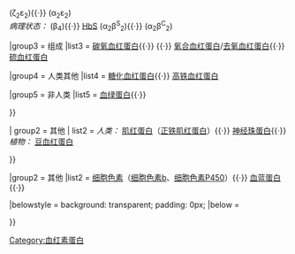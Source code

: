 {{Navbox
|name    = 血红素蛋白
|title   = [[蛋白质]]：{{link-en|血红素蛋白|Hemeprotein}}
|image   = 
|above   = 
| titlestyle = background:#e7dcc3
| groupstyle = background-color: AntiqueWhite
| listclass = hlist

|group1  = [[珠蛋白]]
|list1   = {{Navbox subgroup
|groupstyle = background-color: AntiqueWhite

  | group1 = [[血红蛋白]]
  | list1  = {{Navbox subgroup
  | groupstyle = background-color: AntiqueWhite

    |group1  = 亚基
    | list1 = {{Navbox subgroup
    | groupstyle = background-color: AntiqueWhite

       | group1 = [[16号染色体]]上的<br>α亚基等:
       | list1   =  
* ''α''
** [[HBA1]]
** {{tsl|en|HBA2||HBA2}}
* ''ζ''
** {{tsl|en|HBZ||HBZ}}
* ''θ''
** {{tsl|en|HBQ1||HBQ1}}
* ''μ''
** {{tsl|en|Mu hemoglobin||HBM}}
       | group2 = [[11號染色體]]上的<br>{{le|人β珠蛋白基因座|Human β-globin locus|β亚基等}}:
       | list2 =
* ''β''
** {{tsl|en|HBB||HBB}}
* ''δ''
** {{tsl|en|HBD||HBD}}
* ''γ''
** {{tsl|en|HBG1||HBG1}}
** {{tsl|en|HBG2||HBG2}}
* ''ε''
** {{tsl|en|HBE1||HBE1}}

     }}

|group2  = [[四聚体]]
|list2   = ''发育阶段：'' {{tsl|en|Hemoglobin A||HbA}} (α<sub>2</sub>β<sub>2</sub>){{·}} {{tsl|en|Hemoglobin A2||HbA2}} (α<sub>2</sub>δ<sub>2</sub>){{·}} {{tsl|en|Fetal hemoglobin||HbF/Fetal}} (α<sub>2</sub>γ<sub>2</sub>){{·}} {{tsl|en|Embryonic hemoglobin||HbE Gower 1}} (ζ<sub>2</sub>ε<sub>2</sub>){{·}} {{tsl|en|Embryonic hemoglobin||HbE Gower 2}} (α<sub>2</sub>ε<sub>2</sub>)<BR>

''病理状态：'' {{tsl|en|Hemoglobin H||HbH}} (β<sub>4</sub>){{·}} [[鐮刀型紅血球疾病|HbS]] (α<sub>2</sub>β<sup>S</sup><sub>2</sub>){{·}} {{tsl|en|Hemoglobin C||HbC}} (α<sub>2</sub>β<sup>C</sup><sub>2</sub>)

|group3  = 组成
|list3   = [[碳氧血红蛋白]]{{·}} {{link-en|氨甲酰血红蛋白|Carbaminohemoglobin}}{{·}} [[氧合血红蛋白]]/[[去氧血红蛋白]]{{·}} [[硫血红蛋白]]

|group4  = 人类其他
|list4   = [[糖化血红蛋白]]{{·}} [[高铁血红蛋白]]

|group5  = 非人类
|list5   = [[血綠素|血绿蛋白]]{{·}} {{link-en|无脊椎动物血红蛋白|Erythrocruorin}}


}}

| group2 = 其他
| list2  = ''人类：'' [[肌红蛋白]]（[[正铁肌红蛋白]]）{{·}} [[神经珠蛋白]]{{·}} {{link-en|细胞球蛋白|Cytoglobin}}<BR>

''植物：''  [[豆血红蛋白]]

}}

|group2  = 其他
|list2   = [[细胞色素]]（[[细胞色素b]]、[[细胞色素P450]]）{{·}} [[血蓝蛋白]]{{·}} {{link-en|假正铁血红蛋白|Methemalbumin}}

|belowstyle = background: transparent; padding: 0px;
|below = {{Myeloid navs}}

}}<noinclude>
[[Category:血红素蛋白]]
[[分类:生理学模板|{{PAGENAME}}]]
</noinclude>